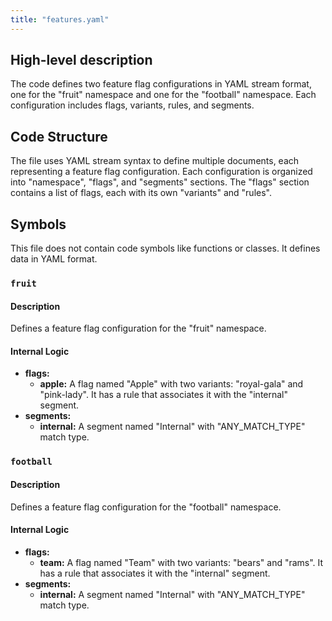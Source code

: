 ```yaml
---
title: "features.yaml"
---
```


## High-level description
The code defines two feature flag configurations in YAML stream format, one for the "fruit" namespace and one for the "football" namespace. Each configuration includes flags, variants, rules, and segments.

## Code Structure
The file uses YAML stream syntax to define multiple documents, each representing a feature flag configuration. Each configuration is organized into "namespace", "flags", and "segments" sections. The "flags" section contains a list of flags, each with its own "variants" and "rules".

## Symbols
This file does not contain code symbols like functions or classes. It defines data in YAML format.

### `fruit`
#### Description
Defines a feature flag configuration for the "fruit" namespace.

#### Internal Logic
- **flags:**
    - **apple:** A flag named "Apple" with two variants: "royal-gala" and "pink-lady". It has a rule that associates it with the "internal" segment.
- **segments:**
    - **internal:** A segment named "Internal" with "ANY_MATCH_TYPE" match type.

### `football`
#### Description
Defines a feature flag configuration for the "football" namespace.

#### Internal Logic
- **flags:**
    - **team:** A flag named "Team" with two variants: "bears" and "rams". It has a rule that associates it with the "internal" segment.
- **segments:**
    - **internal:** A segment named "Internal" with "ANY_MATCH_TYPE" match type. 

